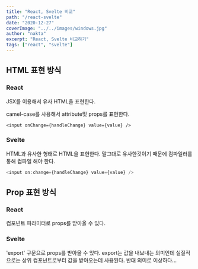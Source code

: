 ```yaml
---
title: "React, Svelte 비교"
path: "/react-svelte"
date: "2020-12-27"
coverImage: "../../images/windows.jpg"
author: "nakta"
excerpt: "React, Svelte 비교하기"
tags: ["react", "svelte"]
---
```



## HTML 표현 방식

### React

JSX를 이용해서 유사 HTML을 표현한다.

camel-case를 사용해서 attribute및 props를 표현한다.

```tsx
<input onChange={handleChange} value={value} />
```

### Svelte

HTML과 유사한 형태로 HTML을 표현한다. 말그대로 유사한것이기 때문에 컴파일러를 통해 컴파일 해야 한다.

```js
<input on:change={handleChange} value={value} />
```


## Prop 표현 방식

### React

컴포넌트 파라미터로 props를 받아올 수 있다.



### Svelte

'export' 구문으로 props를 받아올 수 있다.
export는 값을 내보내는 의미인데 실질적으로는 상위 컴포넌트로부터 값을 받아오는데 사용된다. 반대 의미로 이상하다...

